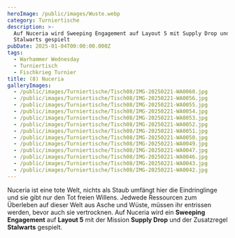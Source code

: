 ```yaml
---
heroImage: /public/images/Wuste.webp
category: Turniertische
description: >-
  Auf Nuceria wird Sweeping Engagement auf Layout 5 mit Supply Drop und
  Stalwarts gespielt 
pubDate: 2025-01-04T00:00:00.000Z
tags:
  - Warhammer Wednesday
  - Turniertisch
  - Fischkrieg Turnier
title: (8) Nuceria
galleryImages:
  - /public/images/Turniertische/Tisch08/IMG-20250221-WA0060.jpg
  - /public/images/Turniertische/Tisch08/IMG-20250221-WA0056.jpg
  - /public/images/Turniertische/Tisch08/IMG-20250221-WA0055.jpg
  - /public/images/Turniertische/Tisch08/IMG-20250221-WA0054.jpg
  - /public/images/Turniertische/Tisch08/IMG-20250221-WA0053.jpg
  - /public/images/Turniertische/Tisch08/IMG-20250221-WA0052.jpg
  - /public/images/Turniertische/Tisch08/IMG-20250221-WA0051.jpg
  - /public/images/Turniertische/Tisch08/IMG-20250221-WA0050.jpg
  - /public/images/Turniertische/Tisch08/IMG-20250221-WA0049.jpg
  - /public/images/Turniertische/Tisch08/IMG-20250221-WA0047.jpg
  - /public/images/Turniertische/Tisch08/IMG-20250221-WA0046.jpg
  - /public/images/Turniertische/Tisch08/IMG-20250221-WA0043.jpg
  - /public/images/Turniertische/Tisch08/IMG-20250221-WA0042.jpg
---
```


Nuceria ist eine tote Welt, nichts als Staub umfängt hier die Eindringlinge und sie gibt nur den Tot freien Willens. Jedwede Ressourcen zum Überleben auf dieser Welt aus Asche und Wüste, müssen ihr entrissen werden, bevor auch sie vertrocknen. Auf Nuceria wird ein **Sweeping Engagement** auf **Layout 5** mit der Mission **Supply Drop** und der Zusatzregel **Stalwarts** gespielt.

